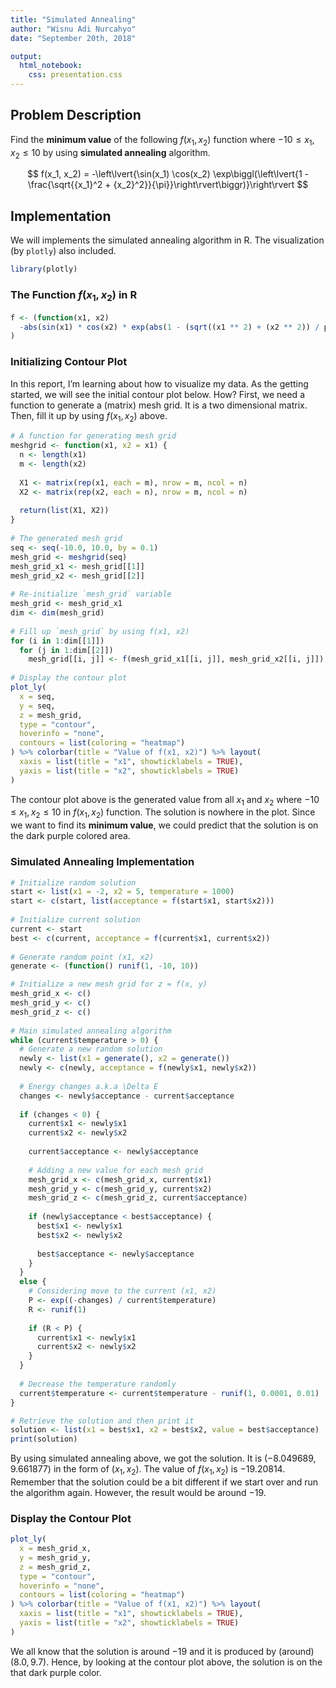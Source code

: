 ```yaml
---
title: "Simulated Annealing"
author: "Wisnu Adi Nurcahyo"
date: "September 20th, 2018"

output:
  html_notebook:
    css: presentation.css
---
```


## Problem Description

Find the **minimum value** of the following $f(x_1, x_2)$ function where $-10 \leq x_1, x_2 \leq 10$
by using **simulated annealing** algorithm.

$$
f(x_1, x_2) = -\left\lvert{\sin(x_1) \cos(x_2) \exp\biggl(\left\lvert{1 - \frac{\sqrt{{x_1}^2 + {x_2}^2}}{\pi}}\right\rvert\biggr)}\right\rvert
$$

## Implementation

We will implements the simulated annealing algorithm in R.
The visualization (by `plotly`) also included.

```r
library(plotly)
```


### The Function $f(x_1, x_2)$ in R

```r
f <- (function(x1, x2)
  -abs(sin(x1) * cos(x2) * exp(abs(1 - (sqrt((x1 ** 2) + (x2 ** 2)) / pi))))
)
```


### Initializing Contour Plot

In this report, I'm learning about how to visualize my data.
As the getting started, we will see the initial contour plot below.
How? First, we need a function to generate a (matrix) mesh grid.
It is a two dimensional matrix. Then, fill it up by using $f(x_1, x_2)$ above.

```r
# A function for generating mesh grid
meshgrid <- function(x1, x2 = x1) {
  n <- length(x1)
  m <- length(x2)
  
  X1 <- matrix(rep(x1, each = m), nrow = m, ncol = n)
  X2 <- matrix(rep(x2, each = n), nrow = m, ncol = n)
  
  return(list(X1, X2))
}
 
# The generated mesh grid
seq <- seq(-10.0, 10.0, by = 0.1)
mesh_grid <- meshgrid(seq)
mesh_grid_x1 <- mesh_grid[[1]]
mesh_grid_x2 <- mesh_grid[[2]]
 
# Re-initialize `mesh_grid` variable
mesh_grid <- mesh_grid_x1
dim <- dim(mesh_grid)
 
# Fill up `mesh_grid` by using f(x1, x2)
for (i in 1:dim[[1]])
  for (j in 1:dim[[2]])
    mesh_grid[[i, j]] <- f(mesh_grid_x1[[i, j]], mesh_grid_x2[[i, j]])
 
# Display the contour plot
plot_ly(
  x = seq,
  y = seq,
  z = mesh_grid,
  type = "contour",
  hoverinfo = "none",
  contours = list(coloring = "heatmap")
) %>% colorbar(title = "Value of f(x1, x2)") %>% layout(
  xaxis = list(title = "x1", showticklabels = TRUE),
  yaxis = list(title = "x2", showticklabels = TRUE)
)
```

The contour plot above is the generated value from all $x_1$ and $x_2$ where $-10 \leq x_1, x_2 \leq 10$ in $f(x_1, x_2)$ function. The solution is nowhere in the plot.
Since we want to find its **minimum value**, we could predict that the solution is on the dark purple colored area.

### Simulated Annealing Implementation

```r
# Initialize random solution
start <- list(x1 = -2, x2 = 5, temperature = 1000)
start <- c(start, list(acceptance = f(start$x1, start$x2)))
 
# Initialize current solution
current <- start
best <- c(current, acceptance = f(current$x1, current$x2))
 
# Generate random point (x1, x2)
generate <- (function() runif(1, -10, 10))

# Initialize a new mesh grid for z = f(x, y)
mesh_grid_x <- c()
mesh_grid_y <- c()
mesh_grid_z <- c()
 
# Main simulated annealing algorithm
while (current$temperature > 0) {
  # Generate a new random solution
  newly <- list(x1 = generate(), x2 = generate())
  newly <- c(newly, acceptance = f(newly$x1, newly$x2))
  
  # Energy changes a.k.a \Delta E
  changes <- newly$acceptance - current$acceptance
  
  if (changes < 0) {
    current$x1 <- newly$x1
    current$x2 <- newly$x2
    
    current$acceptance <- newly$acceptance
    
    # Adding a new value for each mesh grid
    mesh_grid_x <- c(mesh_grid_x, current$x1)
    mesh_grid_y <- c(mesh_grid_y, current$x2)
    mesh_grid_z <- c(mesh_grid_z, current$acceptance)
    
    if (newly$acceptance < best$acceptance) {
      best$x1 <- newly$x1
      best$x2 <- newly$x2
      
      best$acceptance <- newly$acceptance
    }
  }
  else {
    # Considering move to the current (x1, x2)
    P <- exp((-changes) / current$temperature)
    R <- runif(1)
    
    if (R < P) {
      current$x1 <- newly$x1
      current$x2 <- newly$x2
    }
  }
  
  # Decrease the temperature randomly
  current$temperature <- current$temperature - runif(1, 0.0001, 0.01)
}

# Retrieve the solution and then print it
solution <- list(x1 = best$x1, x2 = best$x2, value = best$acceptance)
print(solution)
```

By using simulated annealing above, we got the solution. It is $(-8.049689, 9.661877)$ in the form of $(x_1, x_2)$.
The value of $f(x_1, x_2)$ is $-19.20814$.
Remember that the solution could be a bit different if we start over and run the algorithm again.
However, the result would be around $-19$.

### Display the Contour Plot

```r
plot_ly(
  x = mesh_grid_x,
  y = mesh_grid_y,
  z = mesh_grid_z,
  type = "contour",
  hoverinfo = "none",
  contours = list(coloring = "heatmap")
) %>% colorbar(title = "Value of f(x1, x2)") %>% layout(
  xaxis = list(title = "x1", showticklabels = TRUE),
  yaxis = list(title = "x2", showticklabels = TRUE)
)
```

We all know that the solution is around $-19$ and it is produced by (around) $(8.0, 9.7)$.
Hence, by looking at the contour plot above, the solution is on the that dark purple color.
